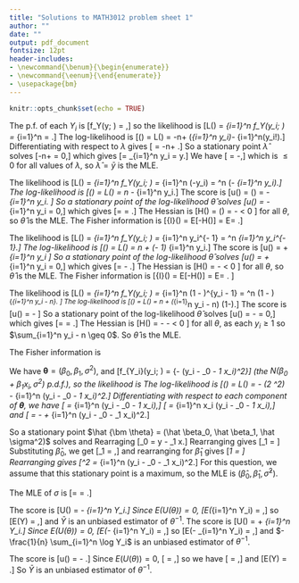 ```yaml
---
title: "Solutions to MATH3012 problem sheet 1"
author: ""
date: ""
output: pdf_document
fontsize: 12pt
header-includes:
- \newcommand{\benum}{\begin{enumerate}}
- \newcommand{\eenum}{\end{enumerate}}
- \usepackage{bm}
---
```


```r
knitr::opts_chunk$set(echo = TRUE)
```


\benum

\item The p.f. of each $Y_i$ is
\[f_Y(y; \lambda) = \frac{\lambda e^{-\lambda y}}{y!},\]
so the likelihood is
\[L(\lambda) = \prod_{i=1}^n f_Y(y_i; \lambda)
= \prod_{i=1}^n \frac{\lambda e^{-\lambda y_i}}{y_i!} 
= \frac{e^{-n\lambda}\lambda^{\sum_{i=1}^n y_i}}{\prod_{i=1}^n y_i!}.\]
The log-likelihood is
\[\ell(\lambda) = \log L(\lambda) = -n\lambda+ \left(\sum_{i=1}^n y_i\right)\log{\lambda}- \sum_{i=1}^n\log(y_i!).\]
Differentiating with respect to $\lambda$ gives
\[\frac{\partial \ell(\lambda)}{\partial\lambda} = 
-n+ \frac{\sum_{i=1}^ny_i}{\lambda}.\]
So a stationary point $\hat \lambda$ solves
\[-n+ \frac{\sum_{i=1}^ny_i}{\hat \lambda} = 0,\]
which gives \[\hat \lambda = \frac{1}{n} \sum_{i=1}^n y_i = \bar y.\]
We have
\[\frac{\partial^2 \ell(\lambda)}{\partial\lambda} = 
-\frac{\sum_{i=1}^ny_i}{\lambda^2},\]
which is $\leq 0$ for all values of $\lambda$, so $\hat \lambda = \bar y$
is the MLE.

\item 
\benum
\item The likelihood is
\[L(\theta) = \prod_{i=1}^n f_Y(y_i; \theta) 
= \prod_{i=1}^n \theta \exp(-\theta y_i)
= \theta^n \exp(- \theta \sum_{i=1}^n y_i).\]
The log-likelihood is
\[\ell(\theta) = \log L(\theta) = n \log \theta - \theta \sum_{i=1}^n y_i.\]
The score is
\[u(\theta) = \frac{\partial}{\partial \theta} \ell(\theta)
= \frac{n}{\theta} - \sum_{i=1}^n y_i.
\]
So a stationary point of the log-likelihood $\hat \theta$ solves
\[u(\hat \theta) = \frac{n}{\hat \theta} - \sum_{i=1}^n y_i = 0,\]
which gives
\[\hat \theta = \frac{n}{\sum_{i=1}^n y_i} = \frac{1}{\bar y}.\]
The Hessian is
\[H(\theta) = \frac{\partial^2}{\partial \theta^2} \ell(\theta)
= - \frac{n}{\theta^2} < 0 \]
for all $\theta$, so $\hat \theta$ is the MLE.
The Fisher information is
\[{\cal I}(\theta) = E[-H(\theta)] 
= E\left[\frac{n}{\theta^2}\right]
= \frac{n}{\theta^2}.\]
\item 
The likelihood is
\[L(\theta) = \prod_{i=1}^n f_Y(y_i; \theta) 
= \prod_{i=1}^n \theta y_i^{\theta - 1}
= \theta^n \prod_{i=1}^n y_i^{\theta - 1}.\]
The log-likelihood is
\[\ell(\theta) = \log L(\theta) = n \log \theta + (\theta - 1) \sum_{i=1}^n \log y_i.\]
The score is
\[u(\theta) = \frac{n}{\theta} + \sum_{i=1}^n \log y_i
\]
So a stationary point of the log-likelihood $\hat \theta$ solves
\[u(\hat \theta) = \frac{n}{\hat \theta} + \sum_{i=1}^n \log y_i = 0,\]
which gives
\[\hat \theta = - \frac{n}{\sum_{i=1}^n \log y_i}.\]
The Hessian is
\[H(\theta) =  - \frac{n}{\theta^2} < 0 \]
for all $\theta$, so $\hat \theta$ is the MLE.
The Fisher information is
\[{\cal I}(\theta) = E[-H(\theta)] 
= E\left[\frac{n}{\theta^2}\right]
= \frac{n}{\theta^2}.
\]

\item 
The likelihood is
\[L(\theta) = \prod_{i=1}^n f_Y(y_i; \theta) 
= \prod_{i=1}^n \theta(1 - \theta)^{y_i - 1}
= \theta^n (1 - \theta)^{\sum_{i=1}^n y_i - n}.
\]
The log-likelihood is
\[\ell(\theta) = \log L(\theta) = n \log \theta + \left(\sum_{i=1}^n y_i - n\right) \log (1-\theta).\]
The score is
\[u(\theta) = \frac{n}{\theta} - \frac{\sum_{i=1}^n y_i - n}{1 - \theta}
\]
So a stationary point of the log-likelihood $\hat \theta$ solves
\[u(\hat \theta) = \frac{n}{\hat \theta} - \frac{\sum_{i=1}^n y_i - n}{1 - \hat \theta} = 0,\]
which gives
\[\hat \theta = \frac{n}{\sum_{i=1}^n y_i} = \frac{1}{\bar y}.\]
The Hessian is
\[H(\theta) =  - \frac{n}{\theta^2} - \frac{\sum_{i=1}^n y_i - n}{(1 - \theta)^2}< 0 \]
for all $\theta$, as each $y_i \geq 1$ so $\sum_{i=1}^n y_i - n \geq 0$. So 
$\hat \theta$ is the MLE.

The Fisher information is
\begin{align*}
{\cal I}(\theta) &= E[-H(\theta)]  \\
&= E\left[\frac{n}{\theta^2} + \frac{\sum_{i=1}^n Y_i - n}{(1 - \theta)^2}\right] \\
&= \frac{n}{\theta^2} + \frac{n E(Y_i)}{(1 - \theta)^2} - \frac{n}{(1 - \theta)^2} \\
&=  \frac{n}{\theta^2} + \frac{n}{\theta(1 - \theta)^2}  - \frac{n}{(1 - \theta)^2} \\
&= \frac{n[(1 - \theta)^2 + \theta - \theta^2]}{\theta^2(1 - \theta^2)} \\
&= \frac{n (1 - \theta)}{\theta^2 (1 - \theta)^2} \\
&= \frac{n}{\theta^2 (1 - \theta)}. 
\end{align*}
\eenum

\item We have $\bm \theta = (\beta_0, \beta_1, \sigma^2)$, and
\[f_{Y_i}(y_i; \bm \theta) = 
\frac{1}{\sqrt{2 \pi \sigma^2}} 
\exp\left\{- \frac{1}{2 \sigma^2}(y_i - \beta_0 - \beta_1 x_i)^2\right\}\]
(the $N(\beta_0 + \beta_1 x_i, \sigma^2)$ p.d.f.),
so the likelihood is
\begin{align*}
L(\bm \theta) &= \prod_{i=1}^n f_Y(y_i; \lambda) \\
&= \prod_{i=1}^n \frac{1}{\sqrt{2 \pi \sigma^2}}
\exp\left\{- \frac{1}{2 \sigma^2}(y_i - \beta_0 - \beta_1 x_i)^2\right\} \\
&= (2 \pi \sigma^2)^{-\frac{n}{2}} \exp\left\{- \frac{1}{2 \sigma^2} \sum_{i=1}^n (y_i - \beta_0 - \beta_1 x_i)^2\right\}
\end{align*}
The log-likelihood is
\[\ell(\bm \theta) = \log L(\bm \theta) = -\frac{n}{2} \log (2 \pi \sigma^2)
- \frac{1}{2 \sigma^2} \sum_{i=1}^n (y_i - \beta_0 - \beta_1 x_i)^2.\]
Differentiating with respect to each component of $\bm \theta$, we have
\[\frac{\partial \ell(\bm \theta)}{\partial \beta_0} = 
\frac{1}{\sigma^2} \sum_{i=1}^n (y_i - \beta_0 - \beta_1 x_i),\]
\[\frac{\partial \ell(\bm \theta)}{\partial \beta_1} = 
\frac{1}{\sigma^2} \sum_{i=1}^n x_i (y_i - \beta_0 - \beta_1 x_i),\]
and
\[\frac{\partial \ell(\bm \theta)}{\partial \sigma^2} = 
- \frac{n}{2 \sigma^2} + \frac{1}{2 (\sigma^2)^2} \sum_{i=1}^n (y_i - \beta_0 - \beta_1 x_i)^2.\]

So a stationary point 
$\hat {\bm \theta} = (\hat \beta_0, \hat \beta_1, \hat \sigma^2)$ solves
\begin{equation}
\frac{1}{\hat \sigma^2} \sum_{i=1}^n (y_i - \hat \beta_0 - \hat \beta_1 x_i) = 0,
\label{eq:beta_0}
\end{equation}
\begin{equation}
\frac{1}{\hat \sigma^2} \sum_{i=1}^n x_i (y_i - \hat \beta_0 - \hat \beta_1 x_i) = 0,
\label{eq:beta_1}
\end{equation}
and
\begin{equation}
- \frac{n}{2 \hat \sigma^2} + \frac{1}{2 (\hat \sigma^2)^2} \sum_{i=1}^n (y_i - \hat \beta_0 - \hat \beta_1 x_i)^2 = 0
\label{eq:sigma^2}
\end{equation}
Rearraging \eqref{eq:beta_0}
\[\hat \beta_0 = \bar y - \hat \beta_1 \bar x.\]
Rearranging \eqref{eq:beta_1} gives
\[\hat \beta_1 = \frac{\sum_{i=1}^n x_i y_i - n \hat \beta_0 \bar x}{\sum_{i=1}^n x_i^2}\]
Substituting $\hat \beta_0$, we get
\[\hat \beta_1 = \frac{\sum_{i=1}^n x_i y_i - n (\bar y - \hat \beta_1 \bar x)\bar x}{\sum_{i=1}^n x_i^2},\]
and rearranging for $\hat \beta_1$ gives
\[\hat \beta_1 = \frac{\sum_{i=1}^n x_i y_i - n \bar x \bar y}{{\sum_{i=1}^n x_i^2} - n \bar x^2}\]
Rearranging \eqref{eq:sigma^2} gives
 \[\hat \sigma^2 = \frac{1}{n} \sum_{i=1}^n (y_i - \hat \beta_0 - \hat \beta_1 x_i)^2.\]
For this question, we assume that this stationary point is a maximum,
so the MLE is $(\hat \beta_0, \hat \beta_1, \hat \sigma^2)$.

The MLE of $\sigma$ is
\[\hat \sigma = \sqrt{\hat \sigma^2} = \sqrt{\frac{1}{n} \sum_{i=1}^n (y_i - \hat \beta_0 - \hat \beta_1 x_i)^2} .\]


\item 
\benum
\item The score is
\[U(\theta) = \frac{n}{\theta} - \sum_{i=1}^n Y_i.\]
Since $E(U(\theta)) = 0$,
\[E\left(\sum_{i=1}^n Y_i\right) = \frac{n}{\theta},\]
so \[E(\bar Y) = \frac{1}{\theta},\]
and $\bar Y$ is an unbiased estimator of $\theta^{-1}$.
\item The score is
\[U(\theta) = \frac{n}{\theta} + \sum_{i=1}^n \log Y_i.\]
Since $E(U(\theta)) = 0$,
\[E\left(- \sum_{i=1}^n \log Y_i\right) = \frac{n}{\theta},\]
so \[E\left(- \frac{1}{n} \sum_{i=1}^n \log Y_i\right) = \frac{1}{\theta},\]
and $- \frac{1}{n} \sum_{i=1}^n \log Y_i$ is an unbiased estimator
of $\theta^{-1}$.
\item The score is
\[u(\theta) = \frac{n}{\theta} - \frac{\sum_{i=1}^n Y_i - n}{1 - \theta}.\]
Since $E(U(\theta)) = 0$,
\[\frac{E\left(\sum_{i=1}^n Y_i\right) - n}{1 - \theta} = \frac{n}{\theta},\]
so we have
\[\frac{E(\bar Y) - 1}{1 - \theta} = \frac{1}{\theta},\]
and \[E(\bar Y) = \frac{1}{\theta}.\]
So $\bar Y$ is an unbiased estimator of $\theta^{-1}$.
\eenum
\eenum
